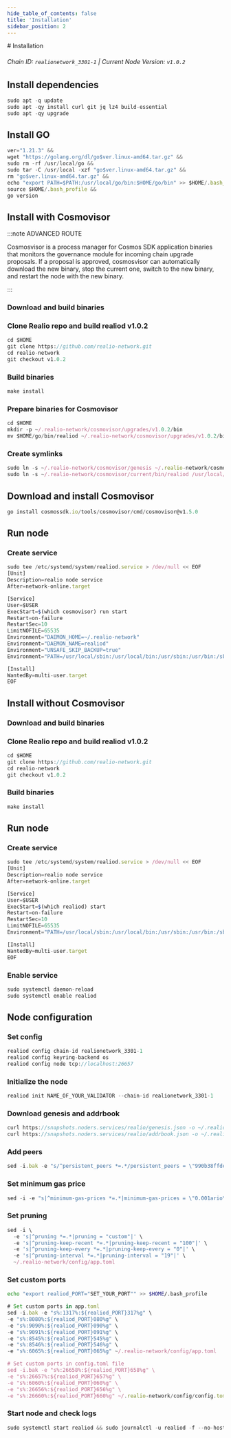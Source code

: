 ```yaml
---
hide_table_of_contents: false
title: 'Installation'
sidebar_position: 2
---
```


<div class="h1-with-icon icon-realio">
  # Installation
</div>

###### Chain ID: `realionetwork_3301-1` | Current Node Version: `v1.0.2`

## Install dependencies

```js
sudo apt -q update
sudo apt -qy install curl git jq lz4 build-essential
sudo apt -qy upgrade
```

## Install GO

```js
ver="1.21.3" &&
wget "https://golang.org/dl/go$ver.linux-amd64.tar.gz" &&
sudo rm -rf /usr/local/go &&
sudo tar -C /usr/local -xzf "go$ver.linux-amd64.tar.gz" &&
rm "go$ver.linux-amd64.tar.gz" &&
echo "export PATH=$PATH:/usr/local/go/bin:$HOME/go/bin" >> $HOME/.bash_profile &&
source $HOME/.bash_profile &&
go version
```

## Install with Cosmovisor

:::note ADVANCED ROUTE

Cosmosvisor is a process manager for Cosmos SDK application binaries that monitors the governance module for incoming chain upgrade proposals. If a proposal is approved, cosmosvisor can automatically download the new binary, stop the current one, switch to the new binary, and restart the node with the new binary.

:::

### Download and build binaries

### Clone Realio repo and build realiod v1.0.2

```js
cd $HOME
git clone https://github.com/realio-network.git
cd realio-network
git checkout v1.0.2
```

### Build binaries

```js
make install
```

### Prepare binaries for Cosmovisor

```js
cd $HOME
mkdir -p ~/.realio-network/cosmovisor/upgrades/v1.0.2/bin
mv $HOME/go/bin/realiod ~/.realio-network/cosmovisor/upgrades/v1.0.2/bin/
```

### Create symlinks

```js
sudo ln -s ~/.realio-network/cosmovisor/genesis ~/.realio-network/cosmovisor/current -f
sudo ln -s ~/.realio-network/cosmovisor/current/bin/realiod /usr/local/bin/realiod -f
```

## Download and install Cosmovisor

```js
go install cosmossdk.io/tools/cosmovisor/cmd/cosmovisor@v1.5.0
```

## Run node

### Create service

```js
sudo tee /etc/systemd/system/realiod.service > /dev/null << EOF
[Unit]
Description=realio node service
After=network-online.target

[Service]
User=$USER
ExecStart=$(which cosmovisor) run start
Restart=on-failure
RestartSec=10
LimitNOFILE=65535
Environment="DAEMON_HOME=~/.realio-network"
Environment="DAEMON_NAME=realiod"
Environment="UNSAFE_SKIP_BACKUP=true"
Environment="PATH=/usr/local/sbin:/usr/local/bin:/usr/sbin:/usr/bin:/sbin:/bin:/usr/games:/usr/local/games:/snap/bin:~/.realio-network/cosmovisor/current/bin"

[Install]
WantedBy=multi-user.target
EOF
```

## Install without Cosmovisor

### Download and build binaries

### Clone Realio repo and build realiod v1.0.2

```js
cd $HOME
git clone https://github.com/realio-network.git
cd realio-network
git checkout v1.0.2
```

### Build binaries

```js
make install
```

## Run node

### Create service

```js
sudo tee /etc/systemd/system/realiod.service > /dev/null << EOF
[Unit]
Description=realio node service
After=network-online.target

[Service]
User=$USER
ExecStart=$(which realiod) start
Restart=on-failure
RestartSec=10
LimitNOFILE=65535
Environment="PATH=/usr/local/sbin:/usr/local/bin:/usr/sbin:/usr/bin:/sbin:/bin:/usr/games:/usr/local/games:/snap/bin"

[Install]
WantedBy=multi-user.target
EOF
```

### Enable service

```js
sudo systemctl daemon-reload
sudo systemctl enable realiod
```

## Node configuration

### Set config

```js
realiod config chain-id realionetwork_3301-1
realiod config keyring-backend os
realiod config node tcp://localhost:26657
```

### Initialize the node

```js
realiod init NAME_OF_YOUR_VALIDATOR --chain-id realionetwork_3301-1
```

### Download genesis and addrbook

```js
curl https://snapshots.noders.services/realio/genesis.json -o ~/.realio-network/config/genesis.json
curl https://snapshots.noders.services/realio/addrbook.json -o ~/.realio-network/config/addrbook.json
```

### Add peers

```js
sed -i.bak -e "s/^persistent_peers *=.*/persistent_peers = \"990b38ffdec10e168fba6187a71c9c1f7aa53300@realio-rpc.noders.services:12056\"/" ~/.realio-network/config/config.toml
```

### Set minimum gas price

```js
sed -i -e "s|^minimum-gas-prices *=.*|minimum-gas-prices = \"0.001ario\"|" ~/.realio-network/config/app.toml
```

### Set pruning

```js
sed -i \
  -e 's|^pruning *=.*|pruning = "custom"|' \
  -e 's|^pruning-keep-recent *=.*|pruning-keep-recent = "100"|' \
  -e 's|^pruning-keep-every *=.*|pruning-keep-every = "0"|' \
  -e 's|^pruning-interval *=.*|pruning-interval = "19"|' \
  ~/.realio-network/config/app.toml
```

### Set custom ports

```bash
echo "export realiod_PORT="SET_YOUR_PORT"" >> $HOME/.bash_profile
```

```js
# Set custom ports in app.toml
sed -i.bak -e "s%:1317%:${realiod_PORT}317%g" \
-e "s%:8080%:${realiod_PORT}080%g" \
-e "s%:9090%:${realiod_PORT}090%g" \
-e "s%:9091%:${realiod_PORT}091%g" \
-e "s%:8545%:${realiod_PORT}545%g" \
-e "s%:8546%:${realiod_PORT}546%g" \
-e "s%:6065%:${realiod_PORT}065%g" ~/.realio-network/config/app.toml

# Set custom ports in config.toml file
sed -i.bak -e "s%:26658%:${realiod_PORT}658%g" \
-e "s%:26657%:${realiod_PORT}657%g" \
-e "s%:6060%:${realiod_PORT}060%g" \
-e "s%:26656%:${realiod_PORT}656%g" \
-e "s%:26660%:${realiod_PORT}660%g" ~/.realio-network/config/config.toml
```

### Start node and check logs

```js
sudo systemctl start realiod && sudo journalctl -u realiod -f --no-hostname -o cat
```
